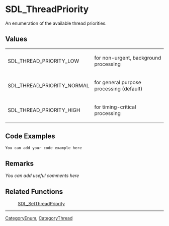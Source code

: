 
= SDL_ThreadPriority =
An enumeration of the available thread priorities.


== Values ==
<!-- #The following content is included on <code>SDL_SetThreadPriority</code>.  Any changes between these comments will be reflected there as well.  Please use caution when editing.  Start Include here. -->
{|
|SDL_THREAD_PRIORITY_LOW
|for non-urgent, background processing
|-
|SDL_THREAD_PRIORITY_NORMAL
|for general purpose processing (default)
|-
|SDL_THREAD_PRIORITY_HIGH
|for timing-critical processing
|}
<!-- #End Include here. -->

== Code Examples ==
<syntaxhighlight lang='c++'>
You can add your code example here
</syntaxhighlight>

== Remarks ==
''You can add useful comments here''

== Related Functions ==
:[[SDL_SetThreadPriority]]

----
[[CategoryEnum]], [[CategoryThread]]
